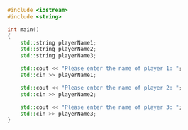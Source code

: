 ```cpp
#include <iostream>
#include <string>

int main()
{
	std::string playerName1;
	std::string playerName2;
	std::string playerName3;

	std::cout << "Please enter the name of player 1: ";
	std::cin >> playerName1;

	std::cout << "Please enter the name of player 2: ";
	std::cin >> playerName2;

	std::cout << "Please enter the name of player 3: ";
	std::cin >> playerName3;
}
```